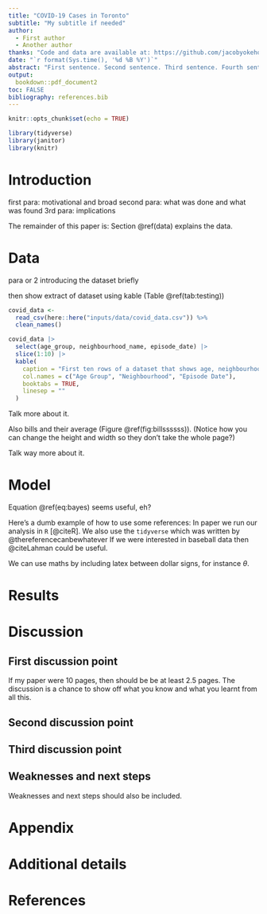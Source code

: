 ```yaml
---
title: "COVID-19 Cases in Toronto"
subtitle: "My subtitle if needed"
author: 
  - First author
  - Another author
thanks: "Code and data are available at: https://github.com/jacobyokehongsi/starter_folder-main."
date: "`r format(Sys.time(), '%d %B %Y')`"
abstract: "First sentence. Second sentence. Third sentence. Fourth sentence."
output:
  bookdown::pdf_document2
toc: FALSE
bibliography: references.bib
---
```


```r
knitr::opts_chunk$set(echo = TRUE)

library(tidyverse)
library(janitor)
library(knitr)
```

# Introduction

first para: motivational and broad
second para: what was done and what was found
3rd para: implications


The remainder of this paper is: Section \@ref(data) explains the data.

# Data

para or 2 introducing the dataset briefly

then show extract of dataset using kable (Table \@ref(tab:testing))

```r
covid_data <- 
  read_csv(here::here("inputs/data/covid_data.csv")) %>% 
  clean_names()

covid_data |>
  select(age_group, neighbourhood_name, episode_date) |>
  slice(1:10) |>
  kable(
    caption = "First ten rows of a dataset that shows age, neighbourhood and date",
    col.names = c("Age Group", "Neighbourhood", "Episode Date"),
    booktabs = TRUE, 
    linesep = ""
  )
```




Talk more about it.

Also bills and their average (Figure \@ref(fig:billssssss)). (Notice how you can change the height and width so they don't take the whole page?)



Talk way more about it. 



# Model

\begin{equation}
Pr(\theta | y) = \frac{Pr(y | \theta) Pr(\theta)}{Pr(y)}  (\#eq:bayes)
\end{equation}

Equation \@ref(eq:bayes) seems useful, eh?

Here's a dumb example of how to use some references: In paper we run our analysis in `R` [@citeR]. We also use the `tidyverse` which was written by @thereferencecanbewhatever If we were interested in baseball data then @citeLahman could be useful. 

We can use maths by including latex between dollar signs, for instance $\theta$.


# Results

# Discussion

## First discussion point

If my paper were 10 pages, then should be be at least 2.5 pages. The discussion is a chance to show off what you know and what you learnt from all this. 

## Second discussion point

## Third discussion point

## Weaknesses and next steps

Weaknesses and next steps should also be included.

\newpage

\appendix

# Appendix {-}


# Additional details


\newpage


# References


